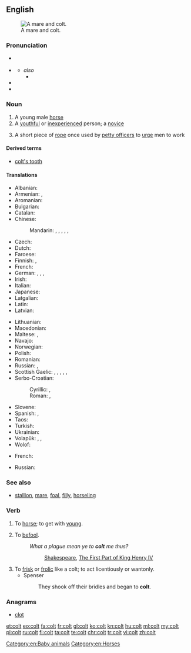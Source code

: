 {{also|colț}}
==English==
{{wikipedia|dab=Colt}}
[[Image:Tinker Stute mit Hengstfohlen.jpg|thumb|right|A mare and colt.]]

===Pronunciation===
* {{a|RP}} {{IPA|/kəʊlt/|/kɔʊlt/}}
* {{a|US}} {{IPA|/koʊlt/}}
** ''also'' {{IPA|/kl̩t/}}
*** {{homophones|cult}}
* {{audio|en-us-colt.ogg|Audio (US)}}
* {{rhymes|əʊlt}}

===Noun===
{{en-noun}}

# A young male [[horse]]
# A [[youthful]] or [[inexperienced]] person; a [[novice]]
#: {{rfquotek|Shakespeare}}
# {{context|nautical|lang=en}} A short piece of [[rope]] once used by [[petty officer]]s to [[urge]] men to work

====Derived terms====
* [[colt's tooth]]

====Translations====
{{trans-top|young male horse}}
* Albanian: {{t|sq|mëz}}
* Armenian: {{t|hy|մտրուկ}}, {{t|hy|քուռակ}}
* Aromanian: {{t|rup|mãndzu}}
* Bulgarian: {{t+|bg|жребче|m|tr=žrebčé}}
* Catalan: {{t|ca|poltre|m}}
* Chinese:
*: Mandarin: {{t+|cmn|駒|sc=Hani}}, {{t+|cmn|驹|tr=jū|sc=Hani}} {{qualifier|colt of filly}}, {{t|cmn|駒子|sc=Hani}}, {{t+|cmn|驹子|tr=jūzi|sc=Hani}}, {{t|cmn|[[小]][[雄]][[馬]]|sc=Hani}}, {{t|cmn|[[小]][[雄]][[马]]|tr=xiǎo xióng mǎ|sc=Hani}}
* Czech: {{t+|cs|hříbě|n}}
* Dutch: {{t|nl|hengstveulen|n}}
* Faroese: {{t|fo|koltur|n}}
* Finnish: {{t+|fi|varsa}}, {{t|fi|orivarsa}}
* French: {{t+|fr|poulain|m}}
* German: {{t|de|Hengstfohlen|n}}, {{t|de|[[männlich|männliches]] [[Fohlen]]|n}}, {{t|de|[[männlich|männliches]] [[Füllen]]|n}}, {{t|de|Hengstfüllen|n}}
* Irish: {{t|ga|bromach|m}}
* Italian: {{t+|it|puledro|m}}
* Japanese: {{t|ja|[[雄]]の[[子馬]]|tr=osu no ko-uma|sc=Jpan}}
* Latgalian: {{t|ltg|kumeļs|m}}
* Latin: {{t|la|equuleus|m}}
* Latvian: {{t|lv|kumeļš|m}}
{{trans-mid}}
* Lithuanian: {{t|lt|kumeliukas|m}}
* Macedonian: {{t|mk|ждребе|n|tr=ždrébe|sc=Cyrl}}
* Maltese: {{t|mt|mohor|m}}, {{t|mt|felu|m}}
* Navajo: {{t|nv|łéʼéyázhí}}
* Norwegian: {{t|no|hingstføll|n}}
* Polish: {{t+|pl|źrebak|m}}
* Romanian: {{t+|ro|mânz|m}}
* Russian: {{t+|ru|жеребёнок|m|tr=žerebjónok}} {{qualifier|colt of filly}}, {{t+|ru|жеребчик|m|tr=žerébčik}}
* Scottish Gaelic: {{t|gd|capall|m}}, {{t|gd|bromach|m}}, {{t|gd|loth|f}}, {{t|gd|lothag|f}}, {{t|gd|searrach|m}}, {{t|gd|biorach(-eich)|m}}
* Serbo-Croatian:
*: Cyrillic: {{t|sh|ждребе|n}}, {{t|sh|ждријебе|f}} {{qualifier|colt of filly}}
*: Roman: {{t|sh|ždrebe|n}}, {{t|sh|ždrijebe|n}} {{qualifier|colt of filly}}
* Slovene: {{t+|sl|žrebe|n}}
* Spanish: {{t|es|potranco|m}}, {{t+|es|potro|m}}
* Taos: {{t|twf|kòw’ȕ’úna}}
* Turkish: {{t+|tr|tay}}
* Ukrainian: {{t|uk|лоша|n|tr=lošá|sc=Cyrl}}
* Volapük: {{qualifier|♂♀}} {{t+|vo|jevodül}}, {{qualifier|♂}} {{t+|vo|hijevodül}}, {{qualifier|♀}} {{t+|vo|jijevodül}}
* Wolof: {{t|wo|mol|alt=mol mi}}
{{trans-bottom}}

{{trans-top|novice}}
* French: {{t+|fr|jeunot|m}}
{{trans-mid}}
{{trans-bottom}}

{{trans-top|rope}}
* Russian: {{t+|ru|линёк|m}}
{{trans-mid}}
{{trans-bottom}}

===See also===
* [[stallion]], [[mare]], [[foal]], [[filly]], [[horseling]]

===Verb===
{{en-verb}}

# {{context|obsolete|transitive|lang=en}} To [[horse]]; to get with [[young]].
#: {{rfquotek|Shakespeare}}
# {{context|obsolete|transitive|lang=en}} To [[befool]].
#: ''What a plague mean ye to '''colt''' me thus?''
#:: [[w:William Shakespeare|Shakespeare]], [[w:Henry IV, Part 1|The First Part of King Henry IV]]
# To [[frisk]] or [[frolic]] like a colt; to act licentiously or wantonly.
#* Spenser
#*: They shook off their bridles and began to '''colt'''.

{{Webster 1913}}

===Anagrams===
* [[clot#English|clot]]

[[Category:en:Baby animals]]
[[Category:en:Horses]]

[[et:colt]]
[[eo:colt]]
[[fa:colt]]
[[fr:colt]]
[[gl:colt]]
[[ko:colt]]
[[kn:colt]]
[[hu:colt]]
[[ml:colt]]
[[my:colt]]
[[pl:colt]]
[[ru:colt]]
[[fi:colt]]
[[ta:colt]]
[[te:colt]]
[[chr:colt]]
[[tr:colt]]
[[vi:colt]]
[[zh:colt]]